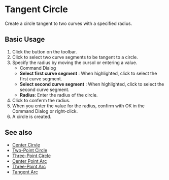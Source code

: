 
# Tangent Circle 

<Reference shortcut="" command="Tangent Circle" button="Toolbar" />

Create a circle tangent to two curves with a specified radius.

## Basic Usage

1. Click the button <ButtonIcon type="button-tangent-circle" /> on the toolbar.
2. Click to select two curve segments to be tangent to a circle.
3. Specify the radius by moving the cursol or entering a value.
    - <Kst>Command Dialog</Kst>
    - **Select first curve segment** : When highlighted, click to select the first curve segment.
    - **Select second curve segment** : When highlighted, click to select the second curve segment.
    - **Radius**: Enter the radius of the circle.
4. Click to conferm the radius.
5. When you enter the value for the radius, confirm with OK in the Command Dialog or right-click.
6. A circle is created.

<VideoPlayer fileName="tangent-circle"/>

## See also
- [Center Cirvle](./center-circle)
- [Two-Point Circle](./two-point-circle)
- [Three-Point Circle](./three-point-circle)
- [Center Point Arc](./center-point-arc)
- [Three-Point Arc](./three-point-arc)
- [Tangent Arc](./tangent-arc)